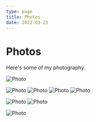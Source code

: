 ```yaml
---
type: page
title: Photos
date: 2022-03-23
---
```


# Photos

Here's some of my photography.


<Image
  src="/images/632051.png"
  alt="Photo"
  width={1920}
  height={1080}
  priority
  className="next-image"
/>

<Image
  src="/images/605799.jpg"
  alt="Photo"
  width={1125}
  height={750}
  priority
  className="next-image"
/>
<Image
  src="/images/5-140FGZ247.gif"
  alt="Photo"
 width={50}
  height={50}
  priority
  className="next-image"
/>
<Image
  src="/images/407469.jpg"
  alt="Photo"
  width={1125}
  height={750}
  priority
  className="next-image"
/>
<Image
  src="/images/3.png"
  alt="Photo"
  width={1125}
  height={750}
  priority
  className="next-image"
/>

<Image
  src="/images/1179072.jpg"
  alt="Photo"
  width={1125}
  height={750}
  priority
  className="next-image"
/>
<Image
  src="/images/5-150212233R7.jpg"
  alt="Photo"
  width={1125}
  height={750}
  priority
  className="next-image"
/>

<Image
  src="/images/1178869.jpg"
  alt="Photo"
  width={1125}
  height={750}
  priority
  className="next-image"
/>

